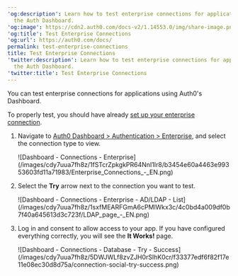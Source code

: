 ---
'og:description': Learn how to test enterprise connections for applications using
  the Auth Dashboard.
'og:image': https://cdn2.auth0.com/docs-v2/1.14553.0/img/share-image.png
'og:title': Test Enterprise Connections
'og:url': https://auth0.com/docs/
permalink: test-enterprise-connections
title: Test Enterprise Connections
'twitter:description': Learn how to test enterprise connections for applications using
  the Auth Dashboard.
'twitter:title': Test Enterprise Connections
---
You can test enterprise connections for applications using Auth0's Dashboard.

To properly test, you should have already [set up your enterprise connection](/docs/authenticate/identity-providers/enterprise-identity-providers/enable-enterprise-connections).

1. Navigate to [Auth0 Dashboard > Authentication > Enterprise](https://manage.auth0.com/#/connections/enterprise), and select the connection type to view.

   <Frame>![Dashboard - Connections - Enterprise](/images/cdy7uua7fh8z/1fSTcrZpkgkPR64NnI1lr8/b3454e60a4463e99353603fd11a71983/Enterprise_Connections_-_EN.png)</Frame>
2. Select the **Try** arrow next to the connection you want to test.

   <Frame>![Dashboard - Connections - Enterprise - AD/LDAP - List](/images/cdy7uua7fh8z/1sxfMEARFGmA6cPMlWkx3c/4c0bd4a009df0b7f40a645613d3c723f/LDAP_page_-_EN.png)</Frame>
3. Log in and consent to allow access to your app. If you have configured everything correctly, you will see the **It Works!** page.

   <Frame>![Dashboard - Connections - Database - Try - Success](/images/cdy7uua7fh8z/5DWJWLf8zvZJH0rSlhK0cr/f33377edf6f82f17e11e08ec30d8d75a/connection-social-try-success.png)</Frame>